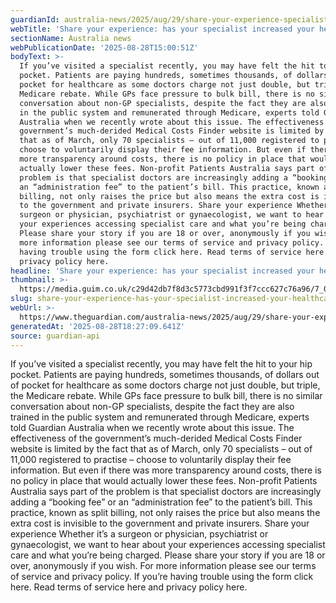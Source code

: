 ```yaml
---
guardianId: australia-news/2025/aug/29/share-your-experience-specialist-healthcare-fees
webTitle: 'Share your experience: has your specialist increased your healthcare fees?'
sectionName: Australia news
webPublicationDate: '2025-08-28T15:00:51Z'
bodyText: >-
  If you’ve visited a specialist recently, you may have felt the hit to your hip
  pocket. Patients are paying hundreds, sometimes thousands, of dollars out of
  pocket for healthcare as some doctors charge not just double, but triple, the
  Medicare rebate. While GPs face pressure to bulk bill, there is no similar
  conversation about non-GP specialists, despite the fact they are also trained
  in the public system and remunerated through Medicare, experts told Guardian
  Australia when we recently wrote about this issue. The effectiveness of the
  government’s much-derided Medical Costs Finder website is limited by the fact
  that as of March, only 70 specialists – out of 11,000 registered to practise –
  choose to voluntarily display their fee information. But even if there was
  more transparency around costs, there is no policy in place that would
  actually lower these fees. Non-profit Patients Australia says part of the
  problem is that specialist doctors are increasingly adding a “booking fee” or
  an “administration fee” to the patient’s bill. This practice, known as split
  billing, not only raises the price but also means the extra cost is invisible
  to the government and private insurers. Share your experience Whether it’s a
  surgeon or physician, psychiatrist or gynaecologist, we want to hear about
  your experiences accessing specialist care and what you’re being charged.
  Please share your story if you are 18 or over, anonymously if you wish. For
  more information please see our terms of service and privacy policy. If you’re
  having trouble using the form click here. Read terms of service here and
  privacy policy here.
headline: 'Share your experience: has your specialist increased your healthcare fees?'
thumbnail: >-
  https://media.guim.co.uk/c29d42db7f8d3c5773cbd991f3f7ccc627c76a96/7_0_6627_5304/500.jpg
slug: share-your-experience-has-your-specialist-increased-your-healthcare-fees
webUrl: >-
  https://www.theguardian.com/australia-news/2025/aug/29/share-your-experience-specialist-healthcare-fees
generatedAt: '2025-08-28T18:27:09.641Z'
source: guardian-api
---
```

If you’ve visited a specialist recently, you may have felt the hit to your hip pocket. Patients are paying hundreds, sometimes thousands, of dollars out of pocket for healthcare as some doctors charge not just double, but triple, the Medicare rebate. While GPs face pressure to bulk bill, there is no similar conversation about non-GP specialists, despite the fact they are also trained in the public system and remunerated through Medicare, experts told Guardian Australia when we recently wrote about this issue. The effectiveness of the government’s much-derided Medical Costs Finder website is limited by the fact that as of March, only 70 specialists – out of 11,000 registered to practise – choose to voluntarily display their fee information. But even if there was more transparency around costs, there is no policy in place that would actually lower these fees. Non-profit Patients Australia says part of the problem is that specialist doctors are increasingly adding a “booking fee” or an “administration fee” to the patient’s bill. This practice, known as split billing, not only raises the price but also means the extra cost is invisible to the government and private insurers. Share your experience Whether it’s a surgeon or physician, psychiatrist or gynaecologist, we want to hear about your experiences accessing specialist care and what you’re being charged. Please share your story if you are 18 or over, anonymously if you wish. For more information please see our terms of service and privacy policy. If you’re having trouble using the form click here. Read terms of service here and privacy policy here.
